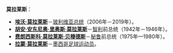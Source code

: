 '''莫拉莱斯'''：
*'''[[埃沃·莫拉莱斯|埃沃·莫拉莱斯]]'''－[[玻利维亚|玻利维亚]][[总统|总统]]（2006年－2019年）。
*'''[[胡安·安东尼奥·里奥斯·莫拉莱斯|胡安·安东尼奥·里奥斯·莫拉莱斯]]'''－[[智利|智利]]前总统（1942年－1946年）。
*'''[[费朗西斯科·莫拉莱斯·贝穆德斯|费朗西斯科·莫拉莱斯·贝穆德斯]]'''－[[秘鲁|秘鲁]]前总统（1975年—1980年）。
*'''[[拉蒙·莫拉莱斯|拉蒙·莫拉莱斯]]'''－[[墨西哥|墨西哥]][[足球|足球]][[运动员|运动员]]。

{{disambig|Cat=四字人名消歧义}}